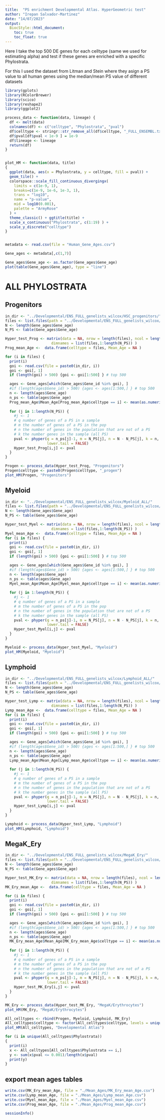 ```yaml
---
title:  "PS enrichment Developmental Atlas. HyperGeometric test"
author: "Irepan Salvador-Martinez"
date: "14/07/2023"
output:
  BiocStyle::html_document:
    toc: true
    toc_float: true
---
```


Here I take the top 500 DE genes for each celltype (same we used for estimating
alpha) and test if these genes are enriched with a specific Phylostrata.

For this I used the dataset from Litman and Stein where they asign a PS value
to all human genes using the median/mean PS value of different datasets



```r
library(gplots)
library(RColorBrewer)
library(scico)
library(reshape2)
library(ggplot2)

```


```r

process_data <- function(data, lineage) {
  df <- melt(data)
  colnames(df) <- c("celltype", "Phylostrata", "pval")
  df$celltype <- stringr::str_remove_all(df$celltype, "_FULL_ENSEMBL.txt")
  df$pval[df$pval < 1e-9 ] = 1e-9  
  df$lineage <- lineage
  return(df)
}


plot_HM <- function(data, title)
{
  ggplot(data, aes(x = Phylostrata, y = celltype, fill = pval)) +
  geom_tile() +
  colorspace::scale_fill_continuous_divergingx(
    limits = c(1e-9, 1),
    breaks=c(1e-9, 1e-6, 1e-3, 1),
    trans = "log10",
    name = "p-value",
    mid = log10(0.001),
    palette = "ArmyRose"
  ) +
  theme_classic() + ggtitle(title) +
  scale_x_continuous("Phylostrata", c(1:19) ) +
  scale_y_discrete("celltype")
}



```



```r
metadata <- read.csv(file = "Human_Gene_Ages.csv")

Gene_ages <- metadata[,c(1,7)]

Gene_ages$Gene_age <- as.factor(Gene_ages$Gene_age)
plot(table(Gene_ages$Gene_age), type = "line")

```
# ALL PHYLOSTRATA


## Progenitors

```r
in_dir <- "../Developmental/ENS_FULL_genelists_wilcox/HSC_progenitors/"
files <- list.files(path = "../Developmental/ENS_FULL_genelists_wilcox/HSC_progenitors/", pattern = "*.txt")
N <- length(Gene_ages$Gene_age)
N_PS <- table(Gene_ages$Gene_age)

Hyper_test_Prog <- matrix(data = NA, nrow = length(files), ncol = length(N_PS),
                     dimnames = list(files,1:length(N_PS)) )
Prog_mean_Age <-  data.frame(celltype = files, Mean_Age = NA )

for (i in files) {
  print(i)
  goi <- read.csv(file = paste0(in_dir, i))
  goi <- goi[, 1]
  if (length(goi) > 500) {goi <- goi[1:500] } # top 500

  ages <- Gene_ages[which(Gene_ages$Gene_id %in% goi), ]
  #if (length(ages$Gene_id) > 500) {ages <- ages[1:500,] } # top 500
  n <- length(ages$Gene_age)
  n_ps <- table(ages$Gene_age)
  Prog_mean_Age$Mean_Age[Prog_mean_Age$celltype == i] <- mean(as.numeric(ages$Gene_age))
  
  for (j in 1:length(N_PS)) {
    #j <- 1
    # q number of genes of a PS in a sample
    # m the number of genes of a PS in the pop
    # n the number of genes in the population that are not of a PS
    # k the number genes in the sample (all PS)
    pval <- phyper(q = n_ps[j]-1, m = N_PS[j], n = N - N_PS[j], k = n,
                   lower.tail = FALSE)
    Hyper_test_Prog[i,j] <- pval  
  }
}
```

```r
Progen <- process_data(Hyper_test_Prog, "Progenitors")
Progen$celltype <- paste0(Progen$celltype, "_progen")
plot_HM(Progen, "Progenitors")
```


## Myeloid

```r
in_dir <- "../Developmental/ENS_FULL_genelists_wilcox/Myeloid_ALL/"
files <- list.files(path = "../Developmental/ENS_FULL_genelists_wilcox/Myeloid_ALL/", pattern = "*.txt")
N <- length(Gene_ages$Gene_age)
N_PS <- table(Gene_ages$Gene_age)

Hyper_test_Myel <- matrix(data = NA, nrow = length(files), ncol = length(N_PS),
                     dimnames = list(files,1:length(N_PS)) )
Myel_mean_Age <-  data.frame(celltype = files, Mean_Age = NA )
for (i in files) {
  print(i)
  goi <- read.csv(file = paste0(in_dir, i))
  goi <- goi[, 1]
  if (length(goi) > 500) {goi <- goi[1:500] } # top 500

  ages <- Gene_ages[which(Gene_ages$Gene_id %in% goi), ]
  #if (length(ages$Gene_id) > 500) {ages <- ages[1:500,] } # top 500
  n <- length(ages$Gene_age)
  n_ps <- table(ages$Gene_age)
  Myel_mean_Age$Mean_Age[Myel_mean_Age$celltype == i] <- mean(as.numeric(ages$Gene_age))
  
  for (j in 1:length(N_PS)) {
    #j <- 1
    # q number of genes of a PS in a sample
    # m the number of genes of a PS in the pop
    # n the number of genes in the population that are not of a PS
    # k the number genes in the sample (all PS)
    pval <- phyper(q = n_ps[j]-1, m = N_PS[j], n = N - N_PS[j], k = n,
                   lower.tail = FALSE)
    Hyper_test_Myel[i,j] <- pval  
  }
}
```

```r
Myeloid <- process_data(Hyper_test_Myel, "Myeloid")
plot_HM(Myeloid, "Myeloid")
```


## Lymphoid

```r
in_dir <- "../Developmental/ENS_FULL_genelists_wilcox/Lymphoid_ALL/"
files <- list.files(path = "../Developmental/ENS_FULL_genelists_wilcox/Lymphoid_ALL/", pattern = "*.txt")
N <- length(Gene_ages$Gene_age)
N_PS <- table(Gene_ages$Gene_age)

Hyper_test_Lymp <- matrix(data = NA, nrow = length(files), ncol = length(N_PS),
                     dimnames = list(files,1:length(N_PS)) )
Lymp_mean_Age <-  data.frame(celltype = files, Mean_Age = NA )
for (i in files) {
  print(i)
  goi <- read.csv(file = paste0(in_dir, i))
  goi <- goi[, 1]
  if (length(goi) > 500) {goi <- goi[1:500] } # top 500

  ages <- Gene_ages[which(Gene_ages$Gene_id %in% goi), ]
  #if (length(ages$Gene_id) > 500) {ages <- ages[1:500,] } # top 500
  n <- length(ages$Gene_age)
  n_ps <- table(ages$Gene_age)
  Lymp_mean_Age$Mean_Age[Lymp_mean_Age$celltype == i] <- mean(as.numeric(ages$Gene_age))
  
  for (j in 1:length(N_PS)) {
    #j <- 1
    # q number of genes of a PS in a sample
    # m the number of genes of a PS in the pop
    # n the number of genes in the population that are not of a PS
    # k the number genes in the sample (all PS)
    pval <- phyper(q = n_ps[j]-1, m = N_PS[j], n = N - N_PS[j], k = n,
                   lower.tail = FALSE)
    Hyper_test_Lymp[i,j] <- pval  
  }
}
```
```r
Lymphoid <- process_data(Hyper_test_Lymp, "Lymphoid")
plot_HM(Lymphoid, "Lymphoid")
```

## MegaK_Ery

```r
in_dir <- "../Developmental/ENS_FULL_genelists_wilcox/MegaK_Ery/"
files <- list.files(path = "../Developmental/ENS_FULL_genelists_wilcox/MegaK_Ery/", pattern = "*.txt")
N <- length(Gene_ages$Gene_age)
N_PS <- table(Gene_ages$Gene_age)

Hyper_test_MK_Ery <- matrix(data = NA, nrow = length(files), ncol = length(N_PS),
                     dimnames = list(files,1:length(N_PS)) )
MK_Ery_mean_Age <-  data.frame(celltype = files, Mean_Age = NA )

for (i in files) {
  print(i)
  goi <- read.csv(file = paste0(in_dir, i))
  goi <- goi[, 1]
  if (length(goi) > 500) {goi <- goi[1:500] } # top 500

  ages <- Gene_ages[which(Gene_ages$Gene_id %in% goi), ]
  #if (length(ages$Gene_id) > 500) {ages <- ages[1:500,] } # top 500
  n <- length(ages$Gene_age)
  n_ps <- table(ages$Gene_age)
  MK_Ery_mean_Age$Mean_Age[MK_Ery_mean_Age$celltype == i] <- mean(as.numeric(ages$Gene_age))
  
  for (j in 1:length(N_PS)) {
    #j <- 1
    # q number of genes of a PS in a sample
    # m the number of genes of a PS in the pop
    # n the number of genes in the population that are not of a PS
    # k the number genes in the sample (all PS)
    pval <- phyper(q = n_ps[j]-1, m = N_PS[j], n = N - N_PS[j], k = n,
                   lower.tail = FALSE)
    Hyper_test_MK_Ery[i,j] <- pval  
  }
}
```

```r
MK_Ery <- process_data(Hyper_test_MK_Ery, "MegaK/Erythrocytes")
plot_HM(MK_Ery, "MegaK/Erythrocytes")
```



```r
All_celltypes <- rbind(Progen, Myeloid, Lymphoid, MK_Ery)
All_celltypes$celltype <- factor(All_celltypes$celltype, levels = unique(All_celltypes$celltype))
plot_HM(All_celltypes, "Developmental Atlas")
```

```r
for (i in unique(All_celltypes$Phylostrata))
{
  print(i)
  x <- All_celltypes[All_celltypes$Phylostrata == i,]
  y <- sum(x$pval <= 0.001)/length(x$pval)
  print(y)  
}
```


## export mean ages tables

```r
write.csv(MK_Ery_mean_Age, file = "./Mean_Ages/MK_Ery_mean_Age.csv")
write.csv(Lymp_mean_Age, file = "./Mean_Ages/Lymp_mean_Age.csv")
write.csv(Myel_mean_Age, file = "./Mean_Ages/Myel_mean_Age.csv")
write.csv(Prog_mean_Age, file = "./Mean_Ages/Prog_mean_Age.csv")
```


```r
sessionInfo()
```

